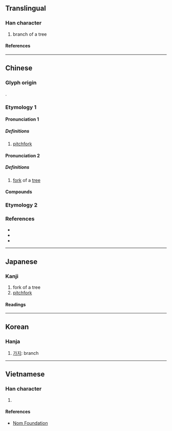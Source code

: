 {{character info}}
==Translingual==

===Han character===
{{Han char|rn=75|rad=木|as=03|sn=7|four=47940|canj=DEI|ids=⿰木叉}}

# branch of a tree

====References====
{{Han ref|kx=0511.030|dkj=14451|dj=0895.020|hdz=21163.040|uh=6748}}

----

==Chinese==

===Glyph origin===
{{Han etym}}
{{Han compound|木|叉|ls=psc|c1=s|c2=p}}.

===Etymology 1===
{{zh-forms|ss=叉}}

====Pronunciation 1====
{{zh-pron
|m=chā
|c=caa1,caa3
|mn=ml:chha/qz,tw,xm:chhe/zz:chhee
|mn_note=chha - literary; chhe/chhee - vernacular
|mc=y
|oc=y
|ma=
|cat=n
}}

=====Definitions=====
{{zh-hanzi}}

# [[pitchfork]]

====Pronunciation 2====
{{zh-pron
|m=杈
|c=caa1,caa3
|j=ca3
|mn=ml:chha/qz,tw,xm:chhe/zz:chhee
|mn_note=chha - literary; chhe/chhee - vernacular
|mc=y
|oc=y
|ma=
|cat=n
}}

=====Definitions=====
{{zh-hanzi}}

# [[fork]] of a [[tree]]

====Compounds====
{{zh-der|丫杈|杈子|杈枒|枒杈|樹杈|椏杈|枝杈|杈桿兒}}

===Etymology 2===
{{zh-see|權|v}}

===References===
* {{R:yue:Hanzi}}
* {{R:twedu|B01620}}
* {{R:twedu|A02050-023}}

----

==Japanese==

===Kanji===
{{ja-kanji|grade=|rs=木03}}

# fork of a tree
# [[pitchfork]]

====Readings====
{{ja-readings
|on=さ, しゃ, さい
|kun=えだ
}}

----

==Korean==

===Hanja===
{{ko-hanja|차}}

# [[가지]]: branch

----

==Vietnamese==

===Han character===
{{vi-readings|rs=木03|reading=[[soa]], [[xà]], [[xoa]]}}

# {{rfdef|vi|sort=木03}}

====References====
* [http://nomfoundation.org/common/nom_details.php?codepoint=6748 Nom Foundation]